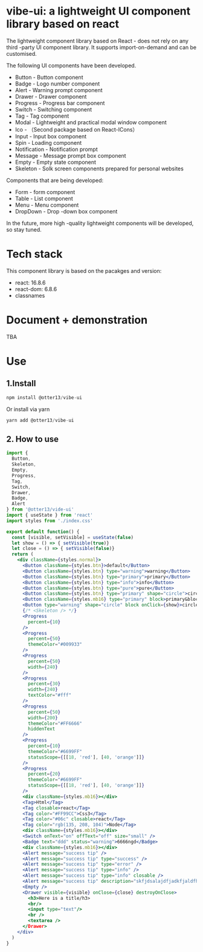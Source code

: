 # vibe-ui: a lightweight UI component library based on react
The lightweight component library based on React - does not rely on any third -party UI component library. It supports import-on-demand and can be customised.

The following UI components have been developed.
* Button - Button component
* Badge - Logo number component
* Alert - Warning prompt component
* Drawer - Drawer component
* Progress - Progress bar component
* Switch - Switching component
* Tag - Tag component
* Modal - Lightweight and practical modal window component
* Ico - （Second package based on React-ICons）
* Input - Input box component
* Spin - Loading component
* Notification - Notification prompt
* Message - Message prompt box component
* Empty - Empty state component
* Skeleton - Solk screen components prepared for personal websites

Components that are being developed:
* Form - form component
* Table - List component
* Menu - Menu component
* DropDown - Drop -down box component

In the future, more high -quality lightweight components will be developed, so stay tuned.

# Tech stack
This component library is based on the pacakges and version:
* react: 16.8.6
* react-dom: 6.8.6
* classnames

# Document + demonstration
TBA

# Use

## 1.Install
``` js
npm install @otter13/vibe-ui
```
Or install via yarn
``` js
yarn add @otter13/vibe-ui
```
## 2. How to use
``` jsx
import { 
  Button,
  Skeleton,
  Empty,
  Progress,
  Tag,
  Switch,
  Drawer,
  Badge,
  Alert
} from '@otter13/vide-ui'
import { useState } from 'react'
import styles from './index.css'

export default function() {
  const [visible, setVisible] = useState(false)
  let show = () => { setVisible(true)}
  let close = () => { setVisible(false)}
  return (
    <div className={styles.normal}>
      <Button className={styles.btn}>default</Button>
      <Button className={styles.btn} type="warning">warning</Button>
      <Button className={styles.btn} type="primary">primary</Button>
      <Button className={styles.btn} type="info">info</Button>
      <Button className={styles.btn} type="pure">pure</Button>
      <Button className={styles.btn} type="primary" shape="circle">circle</Button>
      <Button className={styles.mb16} type="primary" block>primary&block</Button>
      <Button type="warning" shape="circle" block onClick={show}>circle&block</Button>
      {/* <Skeleton /> */}
      <Progress
        percent={10}
      />
      <Progress
        percent={50}
        themeColor="#009933"
      />
      <Progress
        percent={50}
        width={240}
      />
      <Progress
        percent={30}
        width={240}
        textColor="#fff"
      />
      <Progress
        percent={50}
        width={200}
        themeColor="#FF6666"
        hiddenText
      />
      <Progress
        percent={10}
        themeColor="#6699FF"
        statusScope={[[18, 'red'], [40, 'orange']]}
      />
      <Progress
        percent={20}
        themeColor="#6699FF"
        statusScope={[[18, 'red'], [40, 'orange']]}
      />
      <div className={styles.mb16}></div>
      <Tag>Html</Tag>
      <Tag closable>react</Tag>
      <Tag color="#FF99CC">Css3</Tag>
      <Tag color="#06c" closable>react</Tag>
      <Tag color="rgb(135, 208, 104)">Node</Tag>
      <div className={styles.mb16}></div>
      <Switch onText="on" offText="off" size="small" />
      <Badge text="ddd" status="warning">6666ngd</Badge>
      <div className={styles.mb16}></div>
      <Alert message="success tip" />
      <Alert message="success tip" type="success" />
      <Alert message="success tip" type="error" />
      <Alert message="success tip" type="info" />
      <Alert message="success tip" type="info" closable />
      <Alert message="success tip" description="skfjdsalajdfjadkfjaldfhjaskdn aloha" closable type="success" />
      <Empty />
      <Drawer visible={visible} onClose={close} destroyOnClose>
        <h3>Here is a title/h3>
        <br/>
        <input type="text"/>
        <br />
        <textarea />
      </Drawer>
    </div>
  )
}

```

